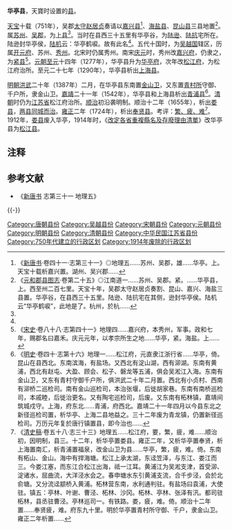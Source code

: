 '''华亭县'''，天寶时设置的[[县|县]]。

[[天宝_(唐朝)|天宝]]十载（751年），吴郡[[太守|太守]][[赵居贞|赵居贞]]奏请以[[嘉兴县|嘉兴县]]<ref name="a1">《[[新唐书|新唐书]]·卷四十一·志第三十一》◎地理五……苏州、吴郡，雄……华亭。上。天宝十载析嘉兴置。湖州、吴兴郡……</ref>、[[海盐县|海盐县]]、[[昆山县_(南梁)|昆山县]]三县地置<ref name="a2">《[[元和郡县图志|元和郡县图志]]·卷第二十五》◎江南道一……苏州、吴郡。紧。……华亭县，上。西至州二百七里。天宝十年，吴郡太守赵居贞奏割、昆山、嘉兴、海盐三县置。华亭谷，在县西三十五里。陆逊、陆抗宅在其侧，逊封华亭侯。陆机云“华亭鹤唳”，此地是了。杭州，於杭……</ref>。属[[苏州_(隋朝)|苏州]]、[[吴郡|吴郡]]，为[[上县|上县]]<ref name="a1"/>。当时在县西三十五里有华亭谷，为[[陸遜|陆逊]]、[[陸抗|陆抗]]宅所在。陆逊封华亭侯，[[陆机|陆机]]云：华亭鹤唳。故有此名<ref name="a2"/>。五代十国时，为[[吴越国|吴越国]]辖区，历属[[開元府|开元府]]、苏州、[[秀州|秀州]]。北宋时仍属秀州。南宋[[慶元_(年號)|庆元]]时，秀州改[[嘉兴府|嘉兴府]]，仍隶之，为[[紧县|紧县]]<ref>《[[宋史|宋史]]·卷八十八·志第四十一》地理四……嘉兴府，本秀州，军事。政和七年，赐郡名曰嘉禾。庆元元年，以孝宗所生之地……华亭，紧。海盐。上……</ref>。[[元朝|元朝]][[至元_(忽必烈)|至元]]十四年（1277年），华亭县升为[[华亭府|华亭府]]，次年改[[松江府|松江府]]，为松江府治所。至元二十七年（1290年），华亭县析出[[上海县|上海县]]。

[[明朝|明朝]][[洪武|洪武]]二十年（1387年）二月，在华亭县东南置[[金山卫镇|金山卫]]，又东置[[青村鎮|青村所]]守御、千户所，隶金山卫。[[嘉靖|嘉靖]]二十一年（1542年），华亭县和上海县析出[[青浦县|青浦县]]<ref>《[[明史|明史]]·卷四十·志第十六》地理一……松江府，元直隶江浙行省……华亭，倚。昆山在县西北。东南滨海，有盐场。又西北有淀山湖，西有泖湖。东南有黄浦，西北有赵屯、大盈、顾会、松子、磐龙等五浦，俱会吴淞江入海。东南有金山卫，又东有青村守御千户所，俱洪武二十年二月置。西北有小贞村、西南有泖桥二巡检司。南有金山巡检司，本治张堰，后徙胡家巷。东南有南桥巡检司，本戚睦，后徙治更名。又有陶宅巡检司，后废。又东南有柘林镇，嘉靖间筑城戍守。上海，府东北……青浦，府西北。嘉靖二十一年四月以今县东北之新径巡检司置，析华亭、上海二县地益之。三十二年废为青龙镇，仍置新径巡检司。万历元年复於唐行镇置县，即今治也……</ref>。[[清朝|清朝]]时仍为[[江苏省|江苏省]]松江府治所。[[顺治|顺治]]初沿袭明制。顺治十二年（1655年），析出[[娄县_(清朝县份)|娄县]]，[[两县同城而治|两县同城而治]]。[[雍正|雍正]]二年（1724年），析出[[奉贤县|奉贤县]]。考评：[[衝繁疲難|繁、疲、难]]<ref>《[[清史稿|清史稿]]·卷五十八·志三十三》地理五……松江府，要，繁，疲，难……顺治初，因明制，县三。十二年，析华亭置娄县。雍正二年，又析华亭置奉贤，析上海置南汇，析青浦置福泉，改金山卫为县……华亭，繁，疲，难。倚。东南有柘山、金山。海中有捍海塘。松江上承太湖，东迳笠泽，与东江、娄江而三。今娄江塞，而东江合松江出海，祗一江耳。黄浦江为吴淞支津，首受泖、淀诸水，屈曲流，大洋泾水会之。春申塘水东引黄浦支流，合千步泾，会於北俞塘。又分流迳颛桥入黄浦。柘林营东南，水利通判驻。有盐场曰袁浦，大使驻。镇五：亭林、叶谢、曹泾、柘林、沙冈。柘林、亭林、张泽有汛。都司驻柘林，县丞驻曹泾。亭林巡司一。有铁路。娄，疲，难。倚。顺治十二年置……奉贤疲，难。府东九十里。明於华亭置青村所守御、千户，隶金山卫。雍正二年析置……</ref>。1912年，[[娄县_(清朝县份)|娄县]]废入华亭，1914年时，《[[改定各省重複縣名及存廢理由清單|改定各省重複縣名及存廢理由清單]]》改华亭县为[[松江县|松江县]]。

== 注释 ==
{{Reflist|25em}}

== 参考文献 ==
*《[[新唐书|新唐书]] 志第三十一 地理五》

{{-}}
{{1949年以前上海已撤销县级以上行政区}}

[[Category:唐朝县份|Category:唐朝县份]]
[[Category:吴越县份|Category:吴越县份]]
[[Category:宋朝县份|Category:宋朝县份]]
[[Category:元朝县份|Category:元朝县份]]
[[Category:明朝县份|Category:明朝县份]]
[[Category:清朝县份|Category:清朝县份]]
[[Category:中华民国江苏省县份|Category:中华民国江苏省县份]]
[[Category:750年代建立的行政区划|Category:750年代建立的行政区划]]
[[Category:1914年废除的行政区划|Category:1914年废除的行政区划]]